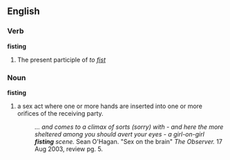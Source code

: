 ==English==
===Verb===
'''fisting'''

# The present participle of ''to [[fist]]''

{{wikipedia}}
===Noun===
'''fisting'''

#a sex act where one or more hands are inserted into one or more orifices of the receiving party.
#:''... and comes to a climax of sorts (sorry) with - and here the more sheltered among you should avert your eyes - a girl-on-girl '''fisting''' scene.'' Sean O'Hagan. "Sex on the brain" ''The Observer.''   17 Aug 2003, review pg. 5.